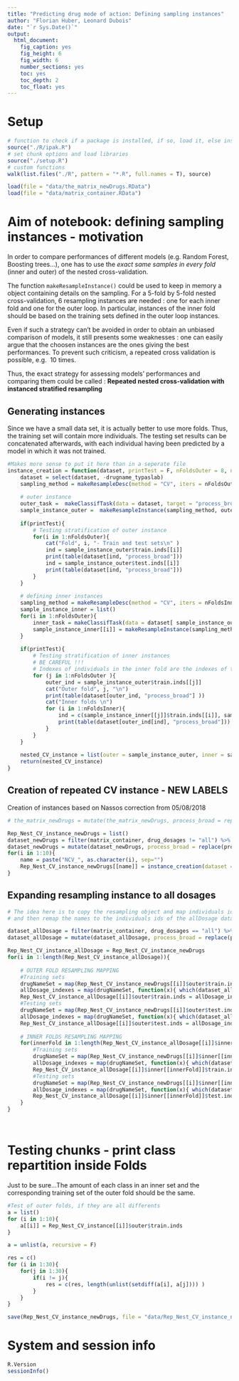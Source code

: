 ```yaml
---
title: "Predicting drug mode of action: Defining sampling instances"
author: "Florian Huber, Leonard Dubois"
date: "`r Sys.Date()`"
output:
  html_document:
    fig_caption: yes
    fig_height: 6
    fig_width: 6
    number_sections: yes
    toc: yes
    toc_depth: 2
    toc_float: yes
---
```


# Setup

```r
# function to check if a package is installed, if so, load it, else install and then load it
source("./R/ipak.R")
# set chunk options and load libraries
source("./setup.R")
# custom functions
walk(list.files("./R", pattern = "*.R", full.names = T), source)

load(file = "data/the_matrix_newDrugs.RData")
load(file = "data/matrix_container.RData")
```


# Aim of notebook: defining sampling instances - motivation

In order to compare performances of different models (e.g. Random Forest, Boosting trees...), one has 
to use the *exact same samples in every fold* (inner and outer) of the nested cross-validation.

The function `makeResampleInstance()` could be used to keep in memory a object containing details 
on the sampling. For a 5-fold by 5-fold nested cross-validation, 6 resampling instances are needed : 
one for each inner fold and one for the outer loop. In particular, instances of the inner fold should 
be based on the training sets defined in the outer loop instances.

Even if such a strategy can't be avoided in order to obtain an unbiased comparison of models, it 
still presents some weaknesses : one can easily argue that the choosen instances are the ones giving 
the best performances. To prevent such criticism, a repeated cross validation is possible, e.g. 
10 times. 

Thus, the exact strategy for assessing models' performances and comparing them could be called : 
**Repeated nested cross-validation with instanced stratified resampling**


## Generating instances

Since we have a small data set, it is actually better to use more folds. Thus, the training set will 
contain more individuals. The testing set results can be concatenated afterwards, with each individual 
having been predicted by a model in which it was not trained. 


```r

#Makes more sense to put it here than in a seperate file
instance_creation = function(dataset, printTest = F, nFoldsOuter = 8, nFoldsInner = 8){
    dataset = select(dataset, -drugname_typaslab)
    sampling_method = makeResampleDesc(method = "CV", iters = nFoldsOuter, stratify = TRUE)
    
    # outer instance
    outer_task =  makeClassifTask(data = dataset, target = "process_broad")
    sample_instance_outer =  makeResampleInstance(sampling_method, outer_task)
    
    if(printTest){
        # Testing stratification of outer instance
        for(i in 1:nFoldsOuter){
            cat("Fold", i, "- Train and test sets\n" )
            ind = sample_instance_outer$train.inds[[i]]
            print(table(dataset[ind, "process_broad"]))
            ind = sample_instance_outer$test.inds[[i]]
            print(table(dataset[ind, "process_broad"]))
        }
    }
    
    # defining inner instances
    sampling_method = makeResampleDesc(method = "CV", iters = nFoldsInner, stratify = TRUE)
    sample_instance_inner = list()
    for(i in 1:nFoldsOuter){
        inner_task = makeClassifTask(data = dataset[ sample_instance_outer$train.inds[[i]] , ], target = "process_broad")
        sample_instance_inner[[i]] = makeResampleInstance(sampling_method, inner_task)
    }
    
    if(printTest){
        # Testing stratification of inner instances
        # BE CAREFUL !!!
        # Indexes of individuals in the inner fold are the indexes of the vector of indexes of the corresponding outer fold 
        for (j in 1:nFoldsOuter ){
            outer_ind = sample_instance_outer$train.inds[[j]]
            cat("Outer fold", j, "\n")
            print(table(dataset[outer_ind, "process_broad"] ))
            cat("Inner folds \n")
            for (i in 1:nFoldsInner){
                ind = c(sample_instance_inner[[j]]$train.inds[[i]], sample_instance_inner[[j]]$test.inds[[i]])
                print(table(dataset[outer_ind[ind], "process_broad"]))
            }
        }
    }
    
    nested_CV_instance = list(outer = sample_instance_outer, inner = sample_instance_inner)
    return(nested_CV_instance)
}

```

## Creation of repeated CV instance - NEW LABELS

Creation of instances based on Nassos correction from 05/08/2018

```r

# the_matrix_newDrugs = mutate(the_matrix_newDrugs, process_broad = replace(process_broad, process_broad %in% c("oxidative_stress", "pmf", "protein_qc"), "other"))

Rep_Nest_CV_instance_newDrugs = list()
dataset_newDrugs = filter(matrix_container, drug_dosages != "all") %>% select(drug_feature_matrices) %>% `[[`(1,1)
dataset_newDrugs = mutate(dataset_newDrugs, process_broad = replace(process_broad, process_broad %in% c("oxidative_stress", "pmf", "protein_qc"), "other"))
for(i in 1:10){
    name = paste("NCV_", as.character(i), sep="")
    Rep_Nest_CV_instance_newDrugs[[name]] = instance_creation(dataset = dataset_newDrugs, printTest = F)
}

```


## Expanding resampling instance to all dosages

```r
# The idea here is to copy the resampling object and map individuals ids from the newDrug dataset to the drugs names 
# and then remap the names to the individuals ids of the allDosage dataset

dataset_allDosage = filter(matrix_container, drug_dosages == "all") %>% select(drug_feature_matrices) %>% `[[`(1,1)
dataset_allDosage = mutate(dataset_allDosage, process_broad = replace(process_broad, process_broad %in% c("oxidative_stress", "pmf", "protein_qc"), "other"))

Rep_Nest_CV_instance_allDosage = Rep_Nest_CV_instance_newDrugs
for(i in 1:length(Rep_Nest_CV_instance_allDosage)){
    
    # OUTER FOLD RESAMPLING MAPPING
    #Training sets
    drugNameSet = map(Rep_Nest_CV_instance_newDrugs[[i]]$outer$train.inds, function(x){dataset_newDrugs[x, "drugname_typaslab"]})
    allDosage_indexes = map(drugNameSet, function(x){ which(dataset_allDosage$drugname_typaslab %in% x$drugname_typaslab) } )
    Rep_Nest_CV_instance_allDosage[[i]]$outer$train.inds = allDosage_indexes     
    #Testing sets
    drugNameSet = map(Rep_Nest_CV_instance_newDrugs[[i]]$outer$test.inds, function(x){dataset_newDrugs[x, "drugname_typaslab"]})
    allDosage_indexes = map(drugNameSet, function(x){ which(dataset_allDosage$drugname_typaslab %in% x$drugname_typaslab) } )
    Rep_Nest_CV_instance_allDosage[[i]]$outer$test.inds = allDosage_indexes
    
    # INNER FOLDS RESAMPLING MAPPING
    for(innerFold in 1:length(Rep_Nest_CV_instance_allDosage[[i]]$inner)) {
        #Training sets
        drugNameSet = map(Rep_Nest_CV_instance_newDrugs[[i]]$inner[[innerFold]]$train.inds, function(x){dataset_newDrugs[x, "drugname_typaslab"]})
        allDosage_indexes = map(drugNameSet, function(x){ which(dataset_allDosage$drugname_typaslab %in% x$drugname_typaslab) } )
        Rep_Nest_CV_instance_allDosage[[i]]$inner[[innerFold]]$train.inds = allDosage_indexes  
        #Testing sets
        drugNameSet = map(Rep_Nest_CV_instance_newDrugs[[i]]$inner[[innerFold]]$test.inds, function(x){dataset_newDrugs[x, "drugname_typaslab"]})
        allDosage_indexes = map(drugNameSet, function(x){ which(dataset_allDosage$drugname_typaslab %in% x$drugname_typaslab) } )
        Rep_Nest_CV_instance_allDosage[[i]]$inner[[innerFold]]$test.inds = allDosage_indexes  
    }
}




```


# Testing chunks - print class repartition inside Folds

Just to be sure...The amount of each class in an inner set and the corresponding training set of the outer fold should be the same.

```r
#Test of outer folds, if they are all differents
a = list()
for (i in 1:10){
    a[[i]] = Rep_Nest_CV_instance[[i]]$outer$train.inds
}

a = unlist(a, recursive = F)

res = c()
for (i in 1:30){
    for(j in 1:30){
        if(i != j){
            res = c(res, length(unlist(setdiff(a[i], a[j]))) )
        }
    }
}

```



```r
save(Rep_Nest_CV_instance_newDrugs, file = "data/Rep_Nest_CV_instance_newDrugs.RData")

```


# System and session info

```r
R.Version
sessionInfo()
```
